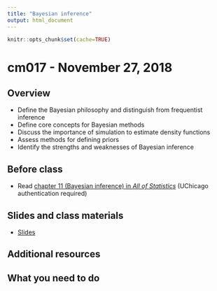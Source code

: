 ```yaml
---
title: "Bayesian inference"
output: html_document
---
```


```r
knitr::opts_chunk$set(cache=TRUE)
```

# cm017 - November 27, 2018

## Overview

* Define the Bayesian philosophy and distinguish from frequentist inference
* Define core concepts for Bayesian methods
* Discuss the importance of simulation to estimate density functions
* Assess methods for defining priors
* Identify the strengths and weaknesses of Bayesian inference

## Before class

* Read [chapter 11 (Bayesian inference) in *All of Statistics*](https://link-springer-com.proxy.uchicago.edu/book/10.1007%2F978-0-387-21736-9) (UChicago authentication required)

## Slides and class materials

* [Slides](extras/cm017_slides.html)

## Additional resources

## What you need to do

